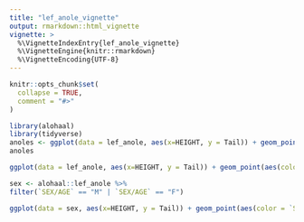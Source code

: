 ```yaml
---
title: "lef_anole_vignette"
output: rmarkdown::html_vignette
vignette: >
  %\VignetteIndexEntry{lef_anole_vignette}
  %\VignetteEngine{knitr::rmarkdown}
  %\VignetteEncoding{UTF-8}
---
```


```r
knitr::opts_chunk$set(
  collapse = TRUE,
  comment = "#>"
)
```

```r
library(alohaal)
library(tidyverse)
anoles <- ggplot(data = lef_anole, aes(x=HEIGHT, y = Tail)) + geom_point(aes(color = SEASON, shape = SEASON), alpha = 0.8) + labs(title = "Height and Tail Length of Anoles By Season of Data Collection") + xlim(0,25)
anoles
```

```r
ggplot(data = lef_anole, aes(x=HEIGHT, y = Tail)) + geom_point(aes(color = SPECIES, shape = SPECIES), alpha = 0.8) + labs(title = "Height and Tail Length of Anoles By Season of Data Collection")
```

```r
sex <- alohaal::lef_anole %>%
filter(`SEX/AGE` == "M" | `SEX/AGE` == "F")

ggplot(data = sex, aes(x=HEIGHT, y = Tail)) + geom_point(aes(color = `SEX/AGE`, shape = `SEX/AGE`), alpha = 0.8) + labs(title = "Height and Tail Length of Anoles By Sex") + xlim(0,25)
```
